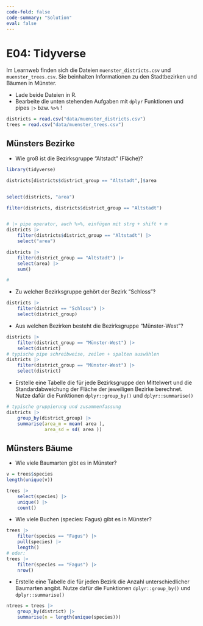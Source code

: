 ```yaml
---
code-fold: false
code-summary: "Solution"
eval: false
---
```


# E04: Tidyverse


Im Learnweb finden sich die Dateien `muenster_districts.csv` und `muenster_trees.csv`. Sie beinhalten Informationen zu den Stadtbezirken und Bäumen in Münster.

- Lade beide Dateien in R.
- Bearbeite die unten stehenden Aufgaben mit `dplyr` Funktionen und pipes `|>` bzw. `%>%` !

```r
districts = read.csv("data/muenster_districts.csv")
trees = read.csv("data/muenster_trees.csv")
```


## Münsters Bezirke

- Wie groß ist die Bezirksgruppe "Altstadt" (Fläche)?

```r
library(tidyverse)

districts[districts$district_group == "Altstadt",]$area


select(districts, "area")

filter(districts, districts$district_group == "Altstadt")


# |> pipe operator, auch %>%, einfügen mit strg + shift + m
districts |> 
    filter(districts$district_group == "Altstadt") |>
    select("area")

districts |> 
    filter(district_group == "Altstadt") |>
    select(area) |> 
    sum()

#
```

- Zu welcher Bezirksgruppe gehört der Bezirk "Schloss"?

```r
districts |> 
    filter(district == "Schloss") |> 
    select(district_group)
```

- Aus welchen Bezirken besteht die Bezirksgruppe "Münster-West"?

```r
districts |> 
    filter(district_group == "Münster-West") |> 
    select(district)
# typische pipe schreibweise, zeilen + spalten auswählen
districts |> 
    filter(district_group == "Münster-West") |> 
    select(district)
```

- Erstelle eine Tabelle die für jede Bezirksgruppe den Mittelwert und die Standardabweichung der Fläche der jeweiligen Bezirke berechnet. Nutze dafür die Funktionen `dplyr::group_by()` und `dplyr::summarise()`

```r
# typische gruppierung und zusammenfassung
districts |> 
    group_by(district_group) |> 
    summarise(area_m = mean( area ),
              area_sd = sd( area ))
```



## Münsters Bäume

- Wie viele Baumarten gibt es in Münster?

```r
v = trees$species
length(unique(v))

trees |> 
    select(species) |> 
    unique() |> 
    count()
```

- Wie viele Buchen (species: Fagus) gibt es in Münster?

```r
trees |> 
    filter(species == "Fagus") |> 
    pull(species) |> 
    length()
# oder:
trees |> 
    filter(species == "Fagus") |>
    nrow()
```

- Erstelle eine Tabelle die für jeden Bezirk die Anzahl unterschiedlicher Baumarten angibt. Nutze dafür die Funktionen `dplyr::group_by()` und `dplyr::summarise()`

```r
ntrees = trees |> 
    group_by(district) |> 
    summarise(n = length(unique(species)))
```



